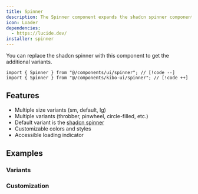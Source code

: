 ```yaml
---
title: Spinner
description: The Spinner component expands the shadcn spinner component with additional variants.
icon: Loader
dependencies:
  - https://lucide.dev/
installer: spinner
---
```


You can replace the shadcn spinner with this component to get the additional variants.

```tsx
import { Spinner } from "@/components/ui/spinner"; // [!code --]
import { Spinner } from "@/components/kibo-ui/spinner"; // [!code ++]
```

## Features

- Multiple size variants (sm, default, lg)
- Multiple variants (throbber, pinwheel, circle-filled, etc.)
- Default variant is the [shadcn spinner](https://ui.shadcn.com/docs/components/spinner)
- Customizable colors and styles
- Accessible loading indicator

## Examples

### Variants

<Preview path="spinner-variants" />

### Customization

<Preview path="spinner-customization" />

